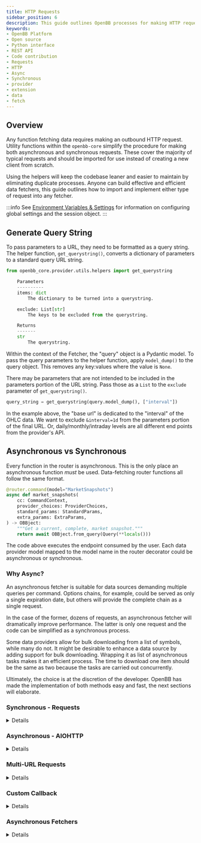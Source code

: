 ```yaml
---
title: HTTP Requests
sidebar_position: 6
description: This guide outlines OpenBB processes for making HTTP requests synchronously and asynchronously. Using the helpers will keep the codebase leaner and easier to maintain by eliminating duplicate processes. Anyone can build effective and efficient data fetchers, this guide outlines how to import and implement either type of request into any fetcher.
keywords:
- OpenBB Platform
- Open source
- Python interface
- REST API
- Code contribution
- Requests
- HTTP
- Async
- Synchronous
- provider
- extension
- data
- fetch
---
```



<HeadTitle title="HTTP Requests - Contributor Guidelines - Development | OpenBB Platform Docs" />

## Overview

Any function fetching data requires making an outbound HTTP request. Utility functions within the `openbb-core` simplify the procedure for making both asynchronous and synchronous requests. These cover the majority of typical requests and should be imported for use instead of creating a new client from scratch.

Using the helpers will keep the codebase leaner and easier to maintain by eliminating duplicate processes. Anyone can build effective and efficient data fetchers, this guide outlines how to import and implement either type of request into any fetcher.

:::info
See [Environment Variables & Settings](/platform/settings_and_environment_variables#http) for information on configuring global settings and the session object.
:::

## Generate Query String

To pass parameters to a URL, they need to be formatted as a query string. The helper function, `get_querystring()`, converts a dictionary of parameters to a standard query URL string.

```python
from openbb_core.provider.utils.helpers import get_querystring
```

```python
    Parameters
    ----------
    items: dict
        The dictionary to be turned into a querystring.

    exclude: List[str]
        The keys to be excluded from the querystring.

    Returns
    -------
    str
        The querystring.
```

Within the context of the Fetcher, the "query" object is a Pydantic model. To pass the query parameters to the helper function, apply `model_dump()` to the query object. This removes any key:values where the value is `None`.

There may be parameters that are not intended to be included in the parameters portion of the URL string. Pass those as a `List` to the `exclude` parameter of `get_querystring()`.

```python
query_string = get_querystring(query.model_dump(), ["interval"])
```

In the example above, the "base url" is dedicated to the "interval" of the OHLC data. We want to exclude `&interval=1d` from the parameters portion of the final URL. Or, daily/monthly/intraday levels are all different end points from the provider's API.

## Asynchronous vs Synchronous

Every function in the router is asynchronous. This is the only place an asynchronous function *must* be used. Data-fetching router functions all follow the same format.

```python
@router.command(model="MarketSnapshots")
async def market_snapshots(
    cc: CommandContext,
    provider_choices: ProviderChoices,
    standard_params: StandardParams,
    extra_params: ExtraParams,
) -> OBBject:
    """Get a current, complete, market snapshot."""
    return await OBBject.from_query(Query(**locals()))
```

The code above executes the endpoint consumed by the user. Each data provider model mapped to the model name in the router decorator could be asynchronous or synchronous.

### Why Async?

An asynchronous fetcher is suitable for data sources demanding multiple queries per command. Options chains, for example, could be served as only a single expiration date, but others will provide the complete chain as a single request.

In the case of the former, dozens of requests, an asynchronous fetcher will dramatically improve performance. The latter is only one request and the code can be simplified as a synchronous process.

Some data providers allow for bulk downloading from a list of symbols, while many do not. It might be desirable to enhance a data source by adding support for bulk downloading. Wrapping it as list of asynchronous tasks makes it an efficient process. The time to download one item should be the same as two because the tasks are carried out concurrently.

Ultimately, the choice is at the discretion of the developer. OpenBB has made the implementation of both methods easy and fast, the next sections will elaborate.


### Synchronous - Requests
<details>
```python
from openbb_core.provider.utils import make_request
```

This function is an abstract helper to make requests from a URL with potential headers and parameters. It accepts `**kwargs` and returns a `requests.Response` object. If no headers are supplied, it will attempt to use a generic user-agent. Add headers as a dictionary to the `headers` parameter of the query.

All parameters of `requests.get` or `requests.post`are accessible and passed through as `**kwargs`.

```python

    Parameters
    ----------
    url : str
        Url to make the request to
    method : str, optional
        HTTP method to use.  Can be "GET" or "POST", by default "GET"
    timeout : int, optional
        Timeout in seconds, by default 10.  Can be overwritten by user setting, request_timeout

    Returns
    -------
    requests.Response
        Request response object

    Raises
    ------
    ValueError
        If invalid method is passed
```
</details>

### Asynchronous - AIOHTTP

<details>
Single-URL requests can be made asynchronously. The name of the function now starts with, `a`.

```python
from openbb_core.provider.utils.helpers import amake_request
```

This function uses the `aiohttp` client and accepts `kwargs`. It has a default callback function that assumes the content is `json`. No post-request object parsing is required, but this behaviour is overridden with the `response_callback` parameter.

```python
    Parameters
    ----------
    url : str
        Url to make the request to
    method : str, optional
        HTTP method to use.  Can be "GET" or "POST", by default "GET"
    timeout : int, optional
        Timeout in seconds, by default 10.  Can be overwritten by user setting, request_timeout
    response_callback : Callable[[ClientResponse, ClientSession], Awaitable[Union[dict, List[dict]]]], optional
        Async callback with response and session as arguments that returns the json, by default None
    session : ClientSession, optional
        Custom session to use for requests, by default None


    Returns
    -------
    Union[dict, List[dict]]
        Response json
```

:::tip
Don't forget to `await`!

```python
url = "https://someurlwithdata.profit"
response_json = await amake_requests(url)
```

Absent `await`, the response is a coroutine - a task waiting to be executed.

:::

</details>

### Multi-URL Requests
<details>
The helper function becomes plural, `amake_requests`, when fetching for a list of URLs. Under the hood, it is using `asyncio.gather` to perform the tasks concurrently. The same default callback function from `amake_request` exists, only here it appends the expected `json` output to a `List[Dict]`.

```python
from openbb_core.provider.utils.helpers import amake_requests
```

```python
    Parameters
    ----------
    urls : Union[str, List[str]]
        List of urls to make requests to
    method : Literal["GET", "POST"], optional
        HTTP method to use.  Can be "GET" or "POST", by default "GET"
    timeout : int, optional
        Timeout in seconds, by default 10.  Can be overwritten by user setting, request_timeout
    response_callback : Callable[[ClientResponse, ClientSession], Awaitable[Union[dict, List[dict]]]], optional
        Async callback with response and session as arguments that returns the json, by default None
    session : ClientSession, optional
        Custom session to use for requests, by default None

    Returns
    -------
    Union[dict, List[dict]]
        Response json
```
</details>

### Custom Callback
<details>
Customize the response parsing by creating a specific callback function. The example below is a method for converting CSV data to a dictionary and appending it to a list.

```python
from io import StringIO
from typing import Any
from pandas import DataFrame

results = []

async def response_callback(response, _: Any):
    """Callback for HTTP Client Response."""
    response = await response.text()
    data = DataFrame(StringIO(response), skiprows=2)
    results.append(data.to_dict("records"))
```
</details>


### Asynchronous Fetchers
<details>
When a Fetcher is asynchronous, the `extract_data` static method needs to be defined accordingly - `aextract_data` instead of `extract_data`.

```python
    @staticmethod
    async def aextract_data(
        query: SourceModelQueryParams,
        credentials: Optional[Dict[str, str]],
        **kwargs: Any,
    ) -> List[Dict]:
```

These helper functions simplify and standardize the majority of HTTP requests.

They are starting points for building or modifying data provider extensions, and they can also be imported as a standalone utility within any Python session.
</details>
